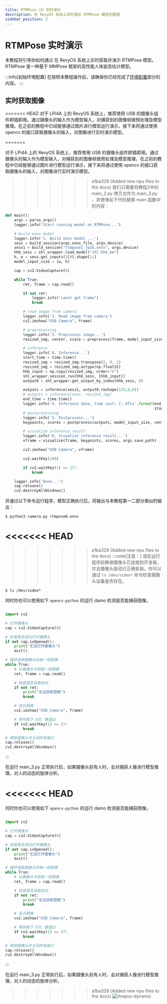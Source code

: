 ```yaml
---
title: RTMPose（3）实时演示
description: 在 RevyOS 系统上实时演示 RTMPose 模型的教程
sidebar_position: 3
---
```



# RTMPose 实时演示

本教程将引导你如何通过 在 RevyOS 系统上实时获取并演示 RTMPose 模型。RTMPose 是一种基于 MMPose 框架的高性能人体姿态估计模型。

:::info[初始环境配置]
在按照本教程操作前，请确保你已经完成了[环境配置](../../env)部分的内容。
:::

## 实时获取图像

<<<<<<< HEAD
对于 LPi4A 上的 RevyOS 系统上，推荐使用 USB 的摄像头组件即插即用。通过摄像头的输入作为模型输入，对捕获到的图像帧做预处理及模型推理。在之前的教程中已经能够通过图片进行模型运行演示，接下来将通过使用 opencv 的接口获取摄像头的输入，对图像进行实时演示模型。

=======

对于 LPi4A 上的 RevyOS 系统上，推荐使用 USB 的摄像头组件即插即用。通过摄像头的输入作为模型输入，对捕获到的图像帧做预处理及模型推理。在之前的教程中已经能够通过图片进行模型运行演示，接下来将通过使用 opencv 的接口获取摄像头的输入，对图像进行实时演示模型。


>>>>>>> a1ba329 (Added new npu files to the docs)
我们只需要将教程2中的 main_2.py 拷贝文件为 main_3.py ，并使用如下代码替换 main 函数中的内容：


```python
def main():
    args = parse_args()
    logger.info('Start running model on RTMPose...')

    # build onnx model
    logger.info('1. Build onnx model ...')
    sess = build_session(args.onnx_file, args.device)
    sess1 = build_session("rtmpose1_fp16.onnx", args.device)
    hhb_sess = shl_wrapper.load_model("shl.hhb.bm")
    h, w = sess.get_inputs()[0].shape[2:]
    model_input_size = (w, h)

    cap = cv2.VideoCapture(0)

    while True:
        ret, frame = cap.read()

        if not ret:
            logger.info("cannt get frame")
            break

        # read image from camera
        logger.info('2. Read image from camera')
        cv2.imshow("USB Camera", frame)

        # preprocessing
        logger.info('3. Preprocess image...')
        resized_img, center, scale = preprocess(frame, model_input_size)

        # inference
        logger.info('4. Inference...')
        start_time = time.time()
        resized_img = resized_img.transpose(2, 0, 1)
        resized_img = resized_img.astype(np.float32)
        hhb_input = np.copy(resized_img, order="C")
        shl_wrapper.session_run(hhb_sess, [hhb_input])
        output0 = shl_wrapper.get_output_by_index(hhb_sess, 0)

        outputs = inference(sess1, output0.reshape(133,8,6))
        # outputs = inference(sess, resized_img)
        end_time = time.time()
        logger.info('4. Inference done, time cost: {:.4f}s'.format(end_time -
                                                                   start_time))
        # postprocessing
        logger.info('5. Postprocess...')
        keypoints, scores = postprocess(outputs, model_input_size, center, scale)

        # visualize inference result
        logger.info('6. Visualize inference result...')
        vframe = visualize(frame, keypoints, scores, args.save_path)

        cv2.imshow("USB Camera", vframe)

        cv2.waitKey(100)

        if cv2.waitKey(1) == 27:
            break

    logger.info('Done...')
    cap.release()
    cv2.destroyAllWindows()
```

并通过以下命令运行程序，模型正确执行后，将输出与本教程第一二部分类似的输出：

```shell-session
$ python3 camera.py rtmpose0.onnx
```

<<<<<<< HEAD
=======

>>>>>>> a1ba329 (Added new npu files to the docs)
:::note[注意：]
请在运行程序前确保摄像头已连接到开发板，并且摄像头驱动已正确安装。你可以通过 `ls /dev/video*` 命令检查摄像头设备是否存在。
```shell-session
$ ls /dev/video*
```

同时你也可以使用如下 `opencv-python` 的运行 damo 检测是否能捕获图像。

```python

import cv2

# 打开摄像头
cap = cv2.VideoCapture(0)

# 检查是否成功打开摄像头
if not cap.isOpened():
    print("无法打开摄像头")
    exit()

# 循环读取摄像头的每一帧图像
while True:
    # 从摄像头中获取一帧图像
    ret, frame = cap.read()

    # 检查是否读取成功
    if not ret:
        print("无法获取图像")
        break

    # 显示图像
    cv2.imshow("USB Camera", frame)

    # 等待按下 ESC 键退出
    if cv2.waitKey(1) == 27:
        break

# 释放摄像头并关闭所有窗口
cap.release()
cv2.destroyAllWindows()
```
:::


在运行 main_3.py 正常执行后，如果摄像头前有人时，会对捕获人像进行模型推理，对人的动态的肢体分析。

<<<<<<< HEAD
=======
同时你也可以使用如下 `opencv-python` 的运行 damo 检测是否能捕获图像。

```python

import cv2

# 打开摄像头
cap = cv2.VideoCapture(0)

# 检查是否成功打开摄像头
if not cap.isOpened():
    print("无法打开摄像头")
    exit()

# 循环读取摄像头的每一帧图像
while True:
    # 从摄像头中获取一帧图像
    ret, frame = cap.read()

    # 检查是否读取成功
    if not ret:
        print("无法获取图像")
        break

    # 显示图像
    cv2.imshow("USB Camera", frame)

    # 等待按下 ESC 键退出
    if cv2.waitKey(1) == 27:
        break

# 释放摄像头并关闭所有窗口
cap.release()
cv2.destroyAllWindows()
```
:::


在运行 main_3.py 正常执行后，如果摄像头前有人时，会对捕获人像进行模型推理，对人的动态的肢体分析。


>>>>>>> a1ba329 (Added new npu files to the docs)
![rtmpos-dynamic](/img/image-for-flash/rtmpose-dynamic.png)